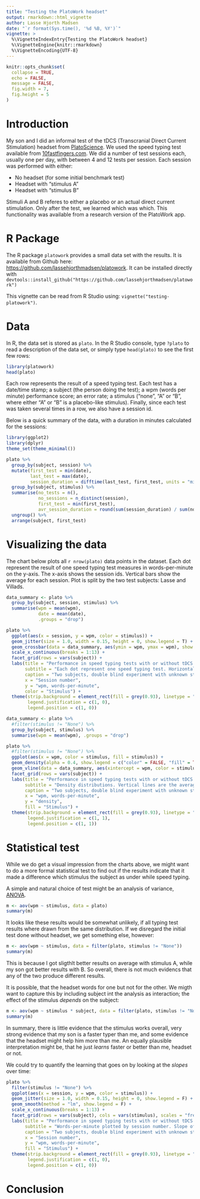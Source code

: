 ```yaml
---
title: "Testing the PlatoWork headset"
output: rmarkdown::html_vignette
author: Lasse Hjorth Madsen
date: "`r format(Sys.time(), '%d %B, %Y')`"
vignette: >
  %\VignetteIndexEntry{Testing the PlatoWork headset}
  %\VignetteEngine{knitr::rmarkdown}
  %\VignetteEncoding{UTF-8}
---
```


```r
knitr::opts_chunk$set(
  collapse = TRUE,
  echo = FALSE,
  message = FALSE,
  fig.width = 7,
  fig.height = 5
)
```

# Introduction

My son and I did an informal test of the tDCS (Transcranial Direct Current Stimulation) headset from [PlatoScience](https://www.platoscience.com/). We used the speed typing test available from [10fastfingers.com](https://10fastfingers.com/). We did a number of test sessions each, usually one per day, with between 4 and 12 tests per session. Each session was performed with either:

  - No headset (for some initial benchmark test)
  - Headset with "stimulus A"
  - Headset with "stimulus B"

Stimuli A and B referes to either a placebo or an actual direct current stimulation. Only after the test, we learned which was which. This functionality was available from a research version of the PlatoWork app.    

# R Package    
The R package `platowork` provides a small data set with the results. It is available from Github here: [https://github.com/lassehjorthmadsen/platowork](https://github.com/lassehjorthmadsen/platowork). It can be installed directly with `devtools::install_github("https://github.com/lassehjorthmadsen/platowork")` 

This vignette can be read from R Studio using: `vignette("testing-platowork")`.

# Data    

In R, the data set is stored as `plato`. In the R Studio console, type `?plato` to read a description of the data set, or simply type `head(plato)` to see the first few rows:

```r
library(platowork)
head(plato)
```

Each row represents the result of a speed typing test. Each test has a date/time stamp; a subject (the person doing the test); a wpm (words per minute) performance score; an error rate; a stimulus ("none", "A" or "B", where either "A" or "B" is a placebo-like stimulus). Finally, since each test was taken several times in a row, we also have a session id. 

Below is a quick summary of the data, with a duration in minutes calculated for the sessions:

```r
library(ggplot2)
library(dplyr)
theme_set(theme_minimal())

plato %>%
  group_by(subject, session) %>% 
  mutate(first_test = min(date),
         last_test = max(date),
         session_duration = difftime(last_test, first_test, units = "mins")) %>% 
  group_by(subject, stimulus) %>%
  summarise(no_tests = n(),
            no_sessions = n_distinct(session),
            first_test = min(first_test), 
            avr_session_duration = round(sum(session_duration) / sum(no_tests), 1)) %>%
  ungroup() %>% 
  arrange(subject, first_test)
```

# Visualizing the data

The chart below plots all `r nrow(plato)` data points in the dataset. Each dot represent the result of one speed typing test measures in words-per-minute on the y-axis. The x-axis shows the session ids. Vertical bars show the average for each session. Plot is split by the two test subjects: Lasse and Villads. 

```r
data_summary <- plato %>% 
  group_by(subject, session, stimulus) %>% 
  summarise(wpm = mean(wpm),
            date = mean(date),
            .groups = "drop")

plato %>% 
  ggplot(aes(x = session, y = wpm, color = stimulus)) +
  geom_jitter(size = 1.0, width = 0.15, height = 0, show.legend = T) +
  geom_crossbar(data = data_summary, aes(ymin = wpm, ymax = wpm), show.legend = F) +
  scale_x_continuous(breaks = 1:13) +
  facet_grid(rows = vars(subject)) +
  labs(title = "Performance in speed typing tests with or without tDCS stimulus",
       subtitle = "Each dot represent one speed typing test. Horizontal bars are average results for each session",
       caption = "Two subjects, double blind experiment with unknown stimulus\nSpeed typing tests performed at 10fastfingers.com. Analysis by @lassehmadsen",
       x = "Session number", 
       y = "wpm, words-per-minute",
       color = "Stimulus") +
  theme(strip.background = element_rect(fill = grey(0.93), linetype = "blank"),
        legend.justification = c(1, 0),
        legend.position = c(1, 0))
```

```r
data_summary <- plato %>% 
  #filter(stimulus != "None") %>% 
  group_by(subject, stimulus) %>% 
  summarise(wpm = mean(wpm), .groups = "drop")

plato %>% 
  #filter(stimulus != "None") %>% 
  ggplot(aes(x = wpm, color = stimulus, fill = stimulus)) +
  geom_density(alpha = 0.4, show.legend = c("color" = FALSE, "fill" = TRUE)) +
  geom_vline(data = data_summary, aes(xintercept = wpm, color = stimulus), show.legend = FALSE) +
  facet_grid(rows = vars(subject)) +
  labs(title = "Performance in speed typing tests with or without tDCS stimulus",
       subtitle = "Density distributions. Vertical lines are the averages for each subject/stimulus",
       caption = "Two subjects, double blind experiment with unknown stimulus\nSpeed typing tests performed at 10fastfingers.com. Analysis by @lassehmadsen",
       x = "wpm, words-per-minute", 
       y = "density",
       fill = "Stimulus") +
  theme(strip.background = element_rect(fill = grey(0.93), linetype = "blank"),
        legend.justification = c(1, 1),
        legend.position = c(1, 1))
```

# Statistical test

While we do get a visual impression from the charts above, we might want to do a more formal statistical test to find out if the results indicate that it made a difference which stimulus the subject as under while speed typing.

A simple and natural choice of test might be an analysis of variance,  [ANOVA](https://en.wikipedia.org/wiki/Analysis_of_variance).

```r
m <- aov(wpm ~ stimulus, data = plato)
summary(m)
```

It looks like these results would be somewhat unlikely, if all typing test results  where drawn from the same distribution. If we disregard the initial test done without headset, we get something else, however:

```r
m <- aov(wpm ~ stimulus, data = filter(plato, stimulus != "None"))
summary(m)
```

This is because I got sligthlt better results on average with stimulus A, while my son got better results with B. So overall, there is not much evidencs that any of the two produce different results.

It is possible, that the headset words for one but not for the other. We migth want to capture this by including subject int the analysis as interaction; the effect of the stimulus *depends* on the subject:

```r
m <- aov(wpm ~ stimulus * subject, data = filter(plato, stimulus != "None"))
summary(m)
```

In summary, there is little evidence that the stimulus works overall, very strong evidence that my son is a faster typer than me, and some evidence that the headset might help him more than me. An equally plausible interpretation might be, that he just *learns* faster or better than me, headset or not. 

We could try to quantify the learning that goes on by looking at the *slopes* over time:


```r
plato %>% 
  filter(stimulus != "None") %>% 
  ggplot(aes(x = session, y = wpm, color = stimulus)) +
  geom_jitter(size = 1.0, width = 0.15, height = 0, show.legend = F) +
  geom_smooth(method = "lm", show.legend = F) +
  scale_x_continuous(breaks = 1:13) +
  facet_grid(rows = vars(subject), cols = vars(stimulus), scales = "free_x") +
  labs(title = "Performance in speed typing tests with or without tDCS stimulus",
       subtitle = "Words-per-minute plotted by session number. Slope of lineary fit indicates learning rate",
       caption = "Two subjects, double blind experiment with unknown stimulus\nSpeed typing tests performed at 10fastfingers.com. Analysis by @lassehmadsen",
       x = "Session number", 
       y = "wpm, words-per-minute",
       fill = "Stimulus") +
  theme(strip.background = element_rect(fill = grey(0.93), linetype = "blank"),
        legend.justification = c(1, 0),
        legend.position = c(1, 0))
```


# Conclusion
